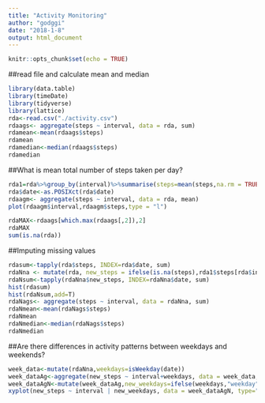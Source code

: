 ---
title: "Activity Monitoring"
author: "godggi"
date: "2018-1-8"
output: html_document
---

```{r setup, include=FALSE}
knitr::opts_chunk$set(echo = TRUE)
```

##read file and calculate mean and median

```{r echo = TRUE}
library(data.table)
library(timeDate)
library(tidyverse)
library(lattice)
rda<-read.csv("./activity.csv")
rdaags<- aggregate(steps ~ interval, data = rda, sum)
rdamean<-mean(rdaags$steps)
rdamean
rdamedian<-median(rdaags$steps)
rdamedian
```

##What is mean total number of steps taken per day?

```{r , echo=FALSE}

rda1=rda%>%group_by(interval)%>%summarise(steps=mean(steps,na.rm = TRUE))
rda$date<-as.POSIXct(rda$date)
rdaagm<- aggregate(steps ~ interval, data = rda, mean)
plot(rdaagm$interval,rdaagm$steps,type = "l")

rdaMAX<-rdaags[which.max(rdaags[,2]),2]
rdaMAX
sum(is.na(rda))
```

##Imputing missing values

```{r, echo = TRUE}
rdasum<-tapply(rda$steps, INDEX=rda$date, sum)
rdaNna <- mutate(rda, new_steps = ifelse(is.na(steps),rda1$steps[rda$interval %in% rda1$interval], steps))
rdaNsum<-tapply(rdaNna$new_steps, INDEX=rdaNna$date, sum)
hist(rdasum)
hist(rdaNsum,add=T)
rdaNags<- aggregate(steps ~ interval, data = rdaNna, sum)
rdaNmean<-mean(rdaNags$steps)
rdaNmean
rdaNmedian<-median(rdaNags$steps)
rdaNmedian
```
##Are there differences in activity patterns between weekdays and weekends?

```{r, echo = TRUE}
week_data<-mutate(rdaNna,weekdays=isWeekday(date))
week_dataAg<-aggregate(new_steps ~ interval+weekdays, data = week_data, sum)
week_dataAgN<-mutate(week_dataAg,new_weekdays=ifelse(weekdays,"weekday","weekend"))
xyplot(new_steps ~ interval | new_weekdays, data = week_dataAgN, type="l",layout = c(1, 2))
```

